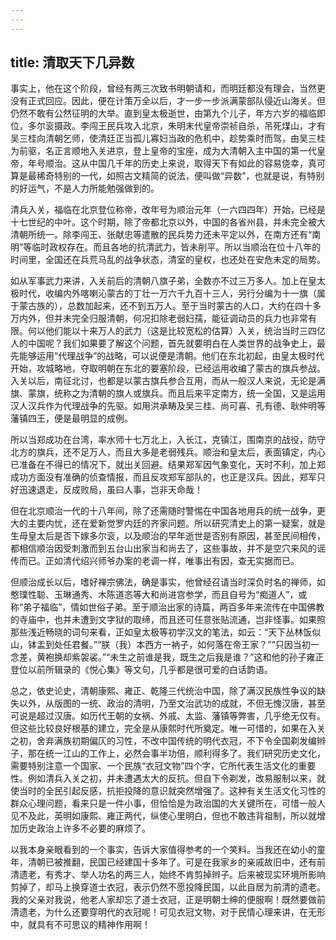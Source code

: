 ```yaml
---
---
---
```

title: 清取天下几异数
---




事实上，他在这个阶段，曾经有两三次致书明朝请和，而明廷都没有理会，当然更没有正式回应。因此，便在计策万全以后，才一步一步派满蒙部队侵近山海关。但仍然不敢有公然征明的大举。直到皇太极逝世，由第九个儿子，年方六岁的福临即位，多尔衮摄政。李闯王民兵攻入北京，朱明末代皇帝崇祯自杀，吊死煤山，才有吴三桂向清朝乞师，使清廷正当孤儿寡妇当政的危机中，趁势乘时而驾，由吴三桂为前驱，名正言顺地入关进京，登上皇帝的宝座，成为大清朝入主中国的第一代皇帝，年号顺治。这从中国几千年的历史上来说，取得天下有如此的容易侥幸，真可算是最稀奇特别的一代，如照古文精简的说法，便叫做“异数”，也就是说，有特别的好运气，不是人力所能勉强做到的。

清兵入关，福临在北京登位称帝，改年号为顺治元年（一六四四年）开始，已经是十七世纪的中叶。这个时期，除了帝都北京以外，中国的各省州县，并未完全被大清朝所统一。除李闯王、张献忠等遣散的民兵势力还未平定以外，在南方还有“南明”等临时政权存在。而且各地的抗清武力，皆未削平。所以当顺治在位十八年的时间里，全国还在兵荒马乱的战争状态，清室的皇权，也还处在安危未定的局势。

如从军事武力来讲，入关前后的清朝八旗子弟，全数亦不过三万多人。加上在皇太极时代，收编内外喀喇沁蒙古的丁壮一万六千九百十三人，另行分编为十一旗（属于蒙古族的），总数加起来，还不到五万人。至于当时蒙古的人口，大约在四十多万内外，但并未完全归服清朝，何况扣除老弱妇孺，能征调动员的兵力也非常有限。何以他们能以十来万人的武力（这是比较宽松的估算）入关，统治当时三四亿人的中国呢？我们如果要了解这个问题，首先就要明白在人类世界的战争史上，最先能够运用“代理战争”的战略，可以说便是清朝。他们在东北初起，由皇太极时代开始，攻城略地，夺取明朝在东北的要塞阶段，已经运用收编了蒙古的旗兵参战。入关以后，南征北讨，也都是以蒙古旗兵参合互用，而从一般汉人来说，无论是满旗、蒙旗，统称之为清朝的旗人或旗兵。而且后来平定南方，统一全国，又是运用汉人汉兵作为代理战争的先驱。如用洪承畴及吴三桂、尚可喜、孔有德、耿仲明等藩镇四王，便是最明显的成例。

所以当郑成功在台湾，率水师十七万北上，入长江，克镇江，围南京的战役，防守北方的旗兵，还不足万人，而且大多是老弱残兵。顺治和皇太后，表面镇定，内心已准备在不得已的情况下，就出关回避。结果郑军因气象变化，天时不利，加上郑成功方面没有准确的侦查情报，而且反攻郑军部队的，也正是汉兵。因此，郑军只好迅速退走，反成败局，虽曰人事，岂非天命哉！

但在北京顺治一代的十八年间，除了还需随时警惕在中国各地用兵的统一战争，更大的主要内忧，还在爱新觉罗内廷的齐家问题。所以研究清史上的第一疑案，就是生母皇太后是否下嫁多尔衮，以及顺治的早年逝世是否别有原因，甚至民间相传，都相信顺治因受刺激而到五台山出家当和尚去了，这些事故，并不是空穴来风的谣传而已。正如清代绍兴师爷办案的老调一样，唯事出有因，查无实据而已。

但顺治成长以后，嗜好禅宗佛法，确是事实，他曾经召请当时深负时名的禅师，如憨璞性聪、玉琳通秀、木陈道忞等大和尚进宫参学，而且自号为“痴道人”，或称“弟子福临”，情如世俗子弟。至于顺治出家的诗篇，两百多年来流传在中国佛教的寺庙中，也并未遭到文字狱的取缔，而且还可任意张贴流通，岂非怪事。如果照那些浅近畅晓的词句来看，正如皇太极等初学汉文的笔法，如云：“天下丛林饭似山，钵盂到处任君餐。”“朕（我）本西方一衲子，如何落在帝王家？”“只因当初一念差，黄袍换却紫袈裟。”“未生之前谁是我，既生之后我是谁？”这和他的孙子雍正登位以前所辑录的《悦心集》等文句，几乎都是很可爱的白话韵语。

总之，依史论史，清朝康熙、雍正、乾隆三代统治中国，除了满汉民族性争议的缺失以外，从版图的一统、政治的清明，乃至文治武功的成就，不但无愧汉唐，甚至可说是超过汉唐。如历代王朝的女祸、外戚、太监、藩镇等弊害，几乎绝无仅有。但这些比较良好根基的建立，完全是从康熙时代所奠定。唯一可惜的，如果在入关之初，舍弃满族初期偏仄的习性，不改中国传统的明代衣冠，不下令全国剃发编辫子，那在统一江山的工作上，必然会事半功倍，顺利得多了。我们研究历史文化，需要特别注意一个国家、一个民族“衣冠文物”四个字，它所代表生活文化的重要性。例如清兵入关之初，并未遭遇太大的反抗。但自下令剃发，改易服制以来，就使当时的全民引起反感，抗拒投降的意识就突然增强了。这种有关生活文化习性的群众心理问题，看来只是一件小事，但恰恰是为政治国的大关键所在，可惜一般人见不及此，英明如康熙、雍正两代，纵使心里明白，但也不敢违背祖制，所以就增加历史政治上许多不必要的麻烦了。

以我本身亲眼看到的一个事实，告诉大家值得参考的一个笑料。当我还在幼小的童年，清朝已被推翻，民国已经建国十多年了。可是在我家乡的亲戚故旧中，还有前清遗老，有秀才、举人功名的两三人，始终不肯剪掉辫子。后来被现实环境所影响剪掉了，却马上换穿道士衣冠，表示仍然不愿投降民国，以此自居为前清的遗老。我的父亲对我说，他老人家却忘了道士衣冠，正是明朝士绅的便服啊！既然要做前清遗老，为什么还要穿明代的衣冠呢！可见衣冠文物，对于民情心理来讲，在无形中，就具有不可思议的精神作用啊！